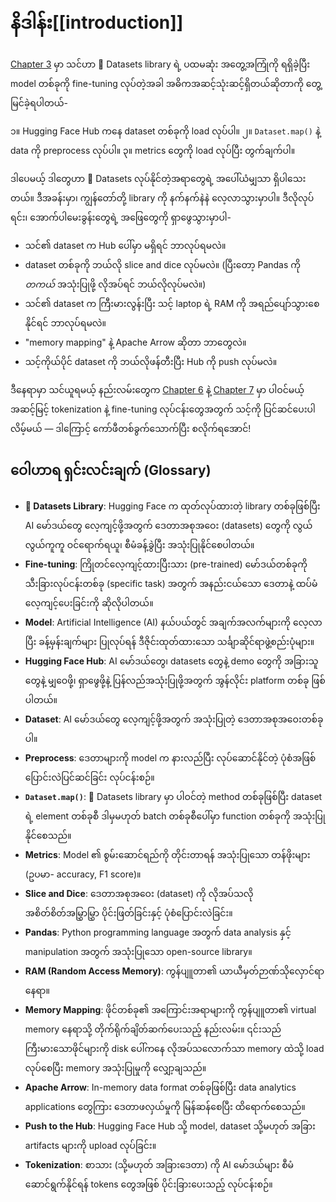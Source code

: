 # နိဒါန်း[[introduction]]

<CourseFloatingBanner
    chapter={5}
    classNames="absolute z-10 right-0 top-0"
/>

[Chapter 3](/course/chapter3) မှာ သင်ဟာ 🤗 Datasets library ရဲ့ ပထမဆုံး အတွေ့အကြုံကို ရရှိခဲ့ပြီး model တစ်ခုကို fine-tuning လုပ်တဲ့အခါ အဓိကအဆင့်သုံးဆင့်ရှိတယ်ဆိုတာကို တွေ့မြင်ခဲ့ရပါတယ်-

၁။ Hugging Face Hub ကနေ dataset တစ်ခုကို load လုပ်ပါ။
၂။ `Dataset.map()` နဲ့ data ကို preprocess လုပ်ပါ။
၃။ metrics တွေကို load လုပ်ပြီး တွက်ချက်ပါ။

ဒါပေမယ့် ဒါတွေဟာ 🤗 Datasets လုပ်နိုင်တဲ့အရာတွေရဲ့ အပေါ်ယံမျှသာ ရှိပါသေးတယ်။ ဒီအခန်းမှာ၊ ကျွန်တော်တို့ library ကို နက်နက်နဲနဲ လေ့လာသွားမှာပါ။ ဒီလိုလုပ်ရင်း၊ အောက်ပါမေးခွန်းတွေရဲ့ အဖြေတွေကို ရှာဖွေသွားမှာပါ-

*   သင်၏ dataset က Hub ပေါ်မှာ မရှိရင် ဘာလုပ်ရမလဲ။
*   dataset တစ်ခုကို ဘယ်လို slice and dice လုပ်မလဲ။ (ပြီးတော့ Pandas ကို _တကယ်_ အသုံးပြုဖို့ လိုအပ်ရင် ဘယ်လိုလုပ်မလဲ။)
*   သင်၏ dataset က ကြီးမားလွန်းပြီး သင့် laptop ရဲ့ RAM ကို အရည်ပျော်သွားစေနိုင်ရင် ဘာလုပ်ရမလဲ။
*   "memory mapping" နဲ့ Apache Arrow ဆိုတာ ဘာတွေလဲ။
*   သင့်ကိုယ်ပိုင် dataset ကို ဘယ်လိုဖန်တီးပြီး Hub ကို push လုပ်မလဲ။

ဒီနေရာမှာ သင်ယူရမယ့် နည်းလမ်းတွေက [Chapter 6](/course/chapter6) နဲ့ [Chapter 7](/course/chapter7) မှာ ပါဝင်မယ့် အဆင့်မြင့် tokenization နဲ့ fine-tuning လုပ်ငန်းတွေအတွက် သင့်ကို ပြင်ဆင်ပေးပါလိမ့်မယ် — ဒါကြောင့် ကော်ဖီတစ်ခွက်သောက်ပြီး စလိုက်ရအောင်!

## ဝေါဟာရ ရှင်းလင်းချက် (Glossary)

*   **🤗 Datasets Library**: Hugging Face က ထုတ်လုပ်ထားတဲ့ library တစ်ခုဖြစ်ပြီး AI မော်ဒယ်တွေ လေ့ကျင့်ဖို့အတွက် ဒေတာအစုအဝေး (datasets) တွေကို လွယ်လွယ်ကူကူ ဝင်ရောက်ရယူ၊ စီမံခန့်ခွဲပြီး အသုံးပြုနိုင်စေပါတယ်။
*   **Fine-tuning**: ကြိုတင်လေ့ကျင့်ထားပြီးသား (pre-trained) မော်ဒယ်တစ်ခုကို သီးခြားလုပ်ငန်းတစ်ခု (specific task) အတွက် အနည်းငယ်သော ဒေတာနဲ့ ထပ်မံလေ့ကျင့်ပေးခြင်းကို ဆိုလိုပါတယ်။
*   **Model**: Artificial Intelligence (AI) နယ်ပယ်တွင် အချက်အလက်များကို လေ့လာပြီး ခန့်မှန်းချက်များ ပြုလုပ်ရန် ဒီဇိုင်းထုတ်ထားသော သင်္ချာဆိုင်ရာဖွဲ့စည်းပုံများ။
*   **Hugging Face Hub**: AI မော်ဒယ်တွေ၊ datasets တွေနဲ့ demo တွေကို အခြားသူတွေနဲ့ မျှဝေဖို့၊ ရှာဖွေဖို့နဲ့ ပြန်လည်အသုံးပြုဖို့အတွက် အွန်လိုင်း platform တစ်ခု ဖြစ်ပါတယ်။
*   **Dataset**: AI မော်ဒယ်တွေ လေ့ကျင့်ဖို့အတွက် အသုံးပြုတဲ့ ဒေတာအစုအဝေးတစ်ခုပါ။
*   **Preprocess**: ဒေတာများကို model က နားလည်ပြီး လုပ်ဆောင်နိုင်တဲ့ ပုံစံအဖြစ် ပြောင်းလဲပြင်ဆင်ခြင်း လုပ်ငန်းစဉ်။
*   **`Dataset.map()`**: 🤗 Datasets library မှာ ပါဝင်တဲ့ method တစ်ခုဖြစ်ပြီး dataset ရဲ့ element တစ်ခုစီ ဒါမှမဟုတ် batch တစ်ခုစီပေါ်မှာ function တစ်ခုကို အသုံးပြုနိုင်စေသည်။
*   **Metrics**: Model ၏ စွမ်းဆောင်ရည်ကို တိုင်းတာရန် အသုံးပြုသော တန်ဖိုးများ (ဥပမာ- accuracy, F1 score)။
*   **Slice and Dice**: ဒေတာအစုအဝေး (dataset) ကို လိုအပ်သလို အစိတ်စိတ်အမြွှာမြွှာ ပိုင်းဖြတ်ခြင်းနှင့် ပုံစံပြောင်းလဲခြင်း။
*   **Pandas**: Python programming language အတွက် data analysis နှင့် manipulation အတွက် အသုံးပြုသော open-source library။
*   **RAM (Random Access Memory)**: ကွန်ပျူတာ၏ ယာယီမှတ်ဉာဏ်သိုလှောင်ရာနေရာ။
*   **Memory Mapping**: ဖိုင်တစ်ခု၏ အကြောင်းအရာများကို ကွန်ပျူတာ၏ virtual memory နေရာသို့ တိုက်ရိုက်ချိတ်ဆက်ပေးသည့် နည်းလမ်း။ ၎င်းသည် ကြီးမားသောဖိုင်များကို disk ပေါ်ကနေ လိုအပ်သလောက်သာ memory ထဲသို့ load လုပ်စေပြီး memory အသုံးပြုမှုကို လျှော့ချသည်။
*   **Apache Arrow**: In-memory data format တစ်ခုဖြစ်ပြီး data analytics applications တွေကြား ဒေတာဖလှယ်မှုကို မြန်ဆန်စေပြီး ထိရောက်စေသည်။
*   **Push to the Hub**: Hugging Face Hub သို့ model, dataset သို့မဟုတ် အခြား artifacts များကို upload လုပ်ခြင်း။
*   **Tokenization**: စာသား (သို့မဟုတ် အခြားဒေတာ) ကို AI မော်ဒယ်များ စီမံဆောင်ရွက်နိုင်ရန် tokens တွေအဖြစ် ပိုင်းခြားပေးသည့် လုပ်ငန်းစဉ်။